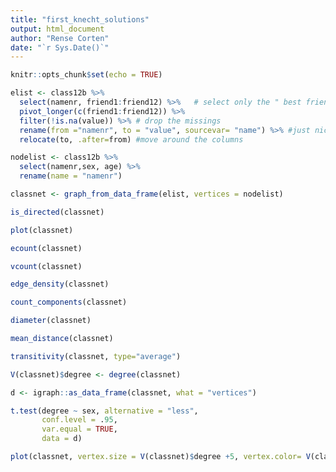 ```yaml
---
title: "first_knecht_solutions"
output: html_document
author: "Rense Corten"  
date: "`r Sys.Date()`"
---
```


```r
knitr::opts_chunk$set(echo = TRUE)
```

```r
elist <- class12b %>% 
  select(namenr, friend1:friend12) %>%   # select only the " best friends"  network
  pivot_longer(c(friend1:friend12)) %>% 
  filter(!is.na(value)) %>% # drop the missings
  rename(from ="namenr", to = "value", sourcevar= "name") %>% #just nice for interpretation
  relocate(to, .after=from) #move around the columns

```

```r
nodelist <- class12b %>% 
  select(namenr,sex, age) %>% 
  rename(name = "namenr")
```

```r
classnet <- graph_from_data_frame(elist, vertices = nodelist)
```

```r
is_directed(classnet)
```

```r
plot(classnet)
```


```r
ecount(classnet)
```

```r
vcount(classnet)
```

```r
edge_density(classnet)
```

```r
count_components(classnet)
```

```r
diameter(classnet)
```

```r
mean_distance(classnet)
```

```r
transitivity(classnet, type="average")
```

```r
V(classnet)$degree <- degree(classnet)
```

```r
d <- igraph::as_data_frame(classnet, what = "vertices")

t.test(degree ~ sex, alternative = "less", 
       conf.level = .95, 
       var.equal = TRUE, 
       data = d)

```

```r
plot(classnet, vertex.size = V(classnet)$degree +5, vertex.color= V(classnet)$sex, margin = -.1)
```

